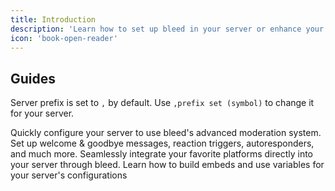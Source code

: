 ```yaml
---
title: Introduction
description: 'Learn how to set up bleed in your server or enhance your everyday use with commands & more.'
icon: 'book-open-reader'
---
```


## Guides

<Info>Server prefix is set to `,` by default. Use `,prefix set (symbol)` to change it for your server.</Info>

<CardGroup cols={2}>
  <Card
    title="Security Setup"
    icon="hammer"
    href="/guides/security/moderation"
  >
    Quickly configure your server to use bleed's advanced moderation system.
  </Card>
  <Card
    title="Server Configuration"
    icon="gear"
    href="/guides/configuration/welcome-goodbye"
  >
    Set up welcome & goodbye messages, reaction triggers, autoresponders, and much more.
  </Card>
  <Card
    title="Social Media Integrations"
    icon="share-nodes"
    href="guides/integrations/x"
  >
    Seamlessly integrate your favorite platforms directly into your server through bleed.
  </Card>
  <Card
    title="Embed Scripting"
    icon="code"
    href="guides/embed/scripting"
  >
    Learn how to build embeds and use variables for your server's configurations
  </Card>
</CardGroup>
